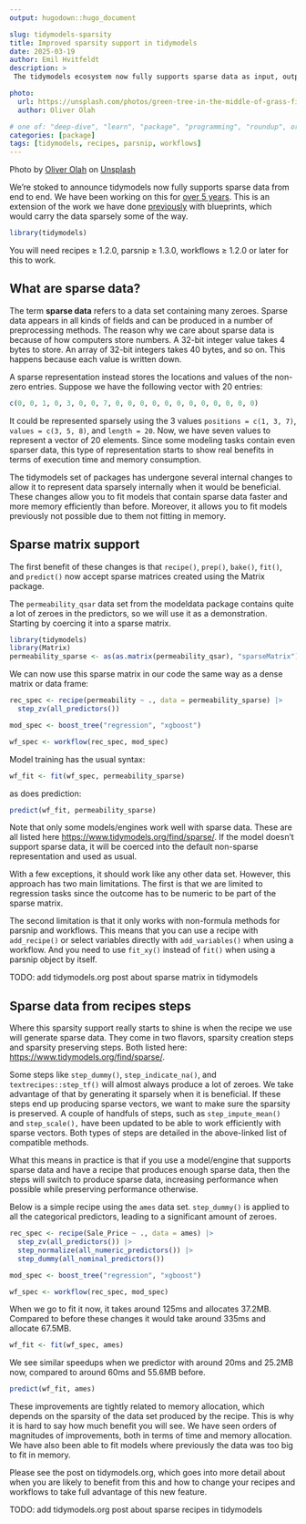 ```yaml
---
output: hugodown::hugo_document

slug: tidymodels-sparsity
title: Improved sparsity support in tidymodels
date: 2025-03-19
author: Emil Hvitfeldt
description: >
 The tidymodels ecosystem now fully supports sparse data as input, output, and in creation.

photo:
  url: https://unsplash.com/photos/green-tree-in-the-middle-of-grass-field-KD8nzFznQQ0
  author: Oliver Olah

# one of: "deep-dive", "learn", "package", "programming", "roundup", or "other"
categories: [package] 
tags: [tidymodels, recipes, parsnip, workflows]
---
```


Photo by <a href="https://unsplash.com/@oxygenvisuals?utm_content=creditCopyText&utm_medium=referral&utm_source=unsplash">Oliver Olah</a> on <a href="https://unsplash.com/photos/green-tree-in-the-middle-of-grass-field-KD8nzFznQQ0?utm_content=creditCopyText&utm_medium=referral&utm_source=unsplash">Unsplash</a>
      
<!--
TODO:
* [x] Look over / edit the post's title in the yaml
* [x] Edit (or delete) the description; note this appears in the Twitter card
* [x] Pick category and tags (see existing with `hugodown::tidy_show_meta()`)
* [x] Find photo & update yaml metadata
* [x] Create `thumbnail-sq.jpg`; height and width should be equal
* [x] Create `thumbnail-wd.jpg`; width should be >5x height
* [x] `hugodown::use_tidy_thumbnails()`
* [x] Add intro sentence, e.g. the standard tagline for the package
* [x] `usethis::use_tidy_thanks()`
-->

We're stoked to announce tidymodels now fully supports sparse data from end to end. We have been working on this for [over 5 years](https://github.com/tidymodels/recipes/pull/515). This is an extension of the work we have done [previously](https://www.tidyverse.org/blog/2020/11/tidymodels-sparse-support/) with blueprints, which would carry the data sparsely some of the way.

```r
library(tidymodels)
```

You will need recipes $\ge$ 1.2.0, parsnip $\ge$ 1.3.0, workflows $\ge$ 1.2.0 or later for this to work.

## What are sparse data?

The term **sparse data** refers to a data set containing many zeroes. Sparse data appears in all kinds of fields and can be produced in a number of preprocessing methods. The reason why we care about sparse data is because of how computers store numbers. A 32-bit integer value takes 4 bytes to store. An array of 32-bit integers takes 40 bytes, and so on. This happens because each value is written down.

A sparse representation instead stores the locations and values of the non-zero entries. Suppose we have the following vector with 20 entries: 

```r
c(0, 0, 1, 0, 3, 0, 0, 7, 0, 0, 0, 0, 0, 0, 0, 0, 0, 0, 0, 0)
```

It could be represented sparsely using the 3 values `positions = c(1, 3, 7)`, `values = c(3, 5, 8)`, and `length = 20`. Now, we have seven values to represent a vector of 20 elements. Since some modeling tasks contain even sparser data, this type of representation starts to show real benefits in terms of execution time and memory consumption.

The tidymodels set of packages has undergone several internal changes to allow it to represent data sparsely internally when it would be beneficial. These changes allow you to fit models that contain sparse data faster and more memory efficiently than before. Moreover, it allows you to fit models previously not possible due to them not fitting in memory.

## Sparse matrix support

The first benefit of these changes is that `recipe()`, `prep()`, `bake()`, `fit()`, and `predict()` now accept sparse matrices created using the Matrix package. 

The `permeability_qsar` data set from the modeldata package contains quite a lot of zeroes in the predictors, so we will use it as a demonstration. Starting by coercing it into a sparse matrix.

```r
library(tidymodels)
library(Matrix)
permeability_sparse <- as(as.matrix(permeability_qsar), "sparseMatrix")
```

We can now use this sparse matrix in our code the same way as a dense matrix or data frame:

```r
rec_spec <- recipe(permeability ~ ., data = permeability_sparse) |>
  step_zv(all_predictors())

mod_spec <- boost_tree("regression", "xgboost")

wf_spec <- workflow(rec_spec, mod_spec)
```

Model training has the usual syntax:

```r
wf_fit <- fit(wf_spec, permeability_sparse)
```

as does prediction:

```r
predict(wf_fit, permeability_sparse)
```

Note that only some models/engines work well with sparse data. These are all listed here <https://www.tidymodels.org/find/sparse/>. If the model doesn't support sparse data, it will be coerced into the default non-sparse representation and used as usual.

 With a few exceptions, it should work like any other data set. However, this approach has two main limitations. The first is that we are limited to regression tasks since the outcome has to be numeric to be part of the sparse matrix.

The second limitation is that it only works with non-formula methods for parsnip and workflows. This means that you can use a recipe with `add_recipe()` or select variables directly with `add_variables()` when using a workflow. And you need to use `fit_xy()` instead of `fit()` when using a parsnip object by itself. 

TODO: add tidymodels.org post about sparse matrix in tidymodels

## Sparse data from recipes steps

Where this sparsity support really starts to shine is when the recipe we use will generate sparse data. They come in two flavors, sparsity creation steps and sparsity preserving steps. Both listed here: <https://www.tidymodels.org/find/sparse/>.

Some steps like `step_dummy()`, `step_indicate_na()`, and `textrecipes::step_tf()` will almost always produce a lot of zeroes. We take advantage of that by generating it sparsely when it is beneficial. If these steps end up producing sparse vectors, we want to make sure the sparsity is preserved. A couple of handfuls of steps, such as `step_impute_mean()` and `step_scale(),` have been updated to be able to work efficiently with sparse vectors. Both types of steps are detailed in the above-linked list of compatible methods.

What this means in practice is that if you use a model/engine that supports sparse data and have a recipe that produces enough sparse data, then the steps will switch to produce sparse data, increasing performance when possible while preserving performance otherwise. 

Below is a simple recipe using the `ames` data set. `step_dummy()` is applied to all the categorical predictors, leading to a significant amount of zeroes.

```r
rec_spec <- recipe(Sale_Price ~ ., data = ames) |>
  step_zv(all_predictors()) |>
  step_normalize(all_numeric_predictors()) |>
  step_dummy(all_nominal_predictors())

mod_spec <- boost_tree("regression", "xgboost")

wf_spec <- workflow(rec_spec, mod_spec)
```

When we go to fit it now, it takes around 125ms and allocates 37.2MB. Compared to before these changes it would take around 335ms and allocate 67.5MB.

```r
wf_fit <- fit(wf_spec, ames)
```

We see similar speedups when we predictor with around 20ms and 25.2MB now, compared to around 60ms and 55.6MB before.

```r
predict(wf_fit, ames)
```

These improvements are tightly related to memory allocation, which depends on the sparsity of the data set produced by the recipe. This is why it is hard to say how much benefit you will see. We have seen orders of magnitudes of improvements, both in terms of time and memory allocation. We have also been able to fit models where previously the data was too big to fit in memory.

Please see the post on tidymodels.org, which goes into more detail about when you are likely to benefit from this and how to change your recipes and workflows to take full advantage of this new feature.

TODO: add tidymodels.org post about sparse recipes in tidymodels
